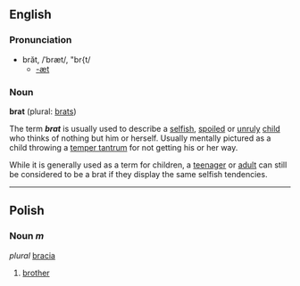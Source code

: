 ==English==
===Pronunciation===
*brăt, /ˈbræt/, "br{t/
**[[Rhymes:English:-æt|-æt]]

===Noun===
'''brat''' (plural: [[brats]])

The term '''''brat''''' is usually used to describe a [[selfish]], [[spoil]]ed or [[unruly]] [[child]] who thinks of nothing but him or herself.  Usually mentally pictured as a child throwing a [[temper tantrum]] for not getting his or her way.

While it is generally used as a term for children, a [[teenager]] or [[adult]] can still be considered to be a brat if they display the same selfish tendencies.

----

== Polish ==
=== Noun ''m''===
''plural'' [[bracia]]
# [[brother]]